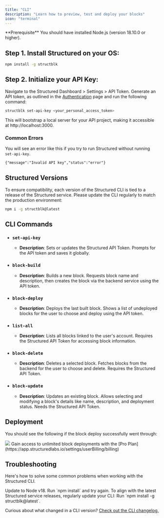 ```yaml
---
title: "CLI"
description: "Learn how to preview, test and deploy your blocks"
icon: "terminal"
---
```


<Info>
  **Prerequisite** You should have installed Node.js (version 18.10.0 or
  higher).
</Info>

## Step 1. Install Structured on your OS:

<CodeGroup>

```bash npm
npm install -g structblk
```

</CodeGroup>

## Step 2. Initialize your API Key:

Navigate to the Structured Dashboard > Settings > API Token. Generate an API token, as outlined in the [Authentication](https://docs.structuredlabs.io/api-reference/authentication) page and run the following command:

```bash
structblk set-api-key <your_personal_access_token>
```

This will bootstrap a local server for your API project, making it accessible at http://localhost:3000.

### Common Errors

You will see an error like this if you try to run Structured without running `set-api-key`.

```md
{"message":"Invalid API key","status":"error"}
```

## Structured Versions

To ensure compatibility, each version of the Structured CLI is tied to a release of the Structured service. Please update the CLI regularly to match the production environment:

<CodeGroup>

```bash npm
npm i -g structblk@latest
```

</CodeGroup>

## CLI Commands

- ### `set-api-key`

  - **Description**: Sets or updates the Structured API Token. Prompts for the API token and saves it globally.

- ### `block-build`

  - **Description**: Builds a new block. Requests block name and description, then creates the block via the backend service using the API token.

- ### `block-deploy`

  - **Description**: Deploys the last built block. Shows a list of undeployed blocks for the user to choose and deploy using the API token.

- ### `list-all`

  - **Description**: Lists all blocks linked to the user's account. Requires the Structured API Token for accessing block information.

- ### `block-delete`

  - **Description**: Deletes a selected block. Fetches blocks from the backend for the user to choose and delete. Requires the Structured API Token.

- ### `block-update`

  - **Description**: Updates an existing block. Allows selecting and modifying a block's details like name, description, and deployment status. Needs the Structured API Token.

## Deployment

You should see the following if the block deploy successfully went through:

<Frame>
  <img src="/images/deployed.png" style={{ borderRadius: "0.5rem" }} />
</Frame>

<Tip>
  Gain access to unlimited block deployments with the [Pro
  Plan](https://app.structuredlabs.io/settings/userBilling/billing)
</Tip>

## Troubleshooting

Here's how to solve some common problems when working with the Structured CLI.

<AccordionGroup>
  <Accordion title="Keep Node.js up to date">
    Update to Node v18. Run `npm install` and try again.
  </Accordion>
  <Accordion title="Managing Structured CLI Versions">
    To align with the latest Structured service releases, regularly update your
    CLI: Run `npm install -g structblk@latest`.
  </Accordion>
</AccordionGroup>

Curious about what changed in a CLI version? [Check out the CLI changelog.](https://www.npmjs.com/package/structblk)
